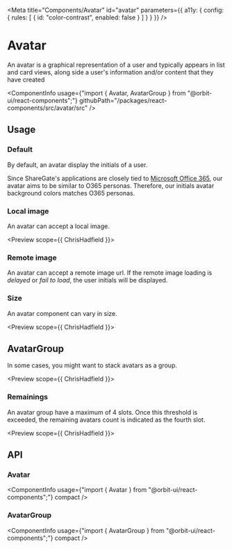 
<Meta
    title="Components/Avatar"
    id="avatar"
    parameters={{
        a11y: {
            config: {
                rules: [
                    { id: "color-contrast", enabled: false }
                ]
            }
        }
    }}
/>

# Avatar

<Tagline>An avatar is a graphical representation of a user and typically appears in list and card views, along side a user's information and/or content that they have created</Tagline>

<ComponentInfo
    usage={"import { Avatar, AvatarGroup } from \"@orbit-ui/react-components\";"}
    githubPath="/packages/react-components/src/avatar/src"
/>

## Usage

### Default

By default, an avatar display the initials of a user.

Since ShareGate's applications are closely tied to [Microsoft Office 365](https://www.office.com/), our avatar aims to be similar to O365 personas. Therefore, our initials avatar background colors matches O365 personas.

<Preview>
    <Story name="default">
        <Avatar name="Chris Hadfield" />
    </Story>
</Preview>

### Local image

An avatar can accept a local image.

<Preview scope={{ ChrisHadfield }}>
    <Story name="local image">
        <Avatar src={ChrisHadfield} name="Chris Hadfield" />
    </Story>
</Preview>

### Remote image

An avatar can accept a remote image url. If the remote image loading is *delayed* or *fail to load*, the user initials will be displayed.

<Preview>
    <Story name="remote image">
        <Avatar src="https://upload.wikimedia.org/wikipedia/commons/thumb/b/ba/Individual_Portrait_of_Astronaut_Chris_Hadfield.jpg/480px-Individual_Portrait_of_Astronaut_Chris_Hadfield.jpg" name="Chris Hadfield" />
    </Story>
</Preview>

### Size

An avatar component can vary in size.

<Preview scope={{ ChrisHadfield }}>
    <Story name="size">
        <Inline verticalAlign="center">
            <Avatar size="2xs" src={ChrisHadfield} name="Chris Hadfield" />
            <Avatar size="xs" src={ChrisHadfield} name="Chris Hadfield" />
            <Avatar size="sm" src={ChrisHadfield} name="Chris Hadfield" />
            <Avatar name="Chris Hadfield" src={ChrisHadfield} />
            <Avatar size="lg" src={ChrisHadfield} name="Chris Hadfield" />
            <Avatar size="xl" src={ChrisHadfield} name="Chris Hadfield" />
            <Avatar size="2xl" src={ChrisHadfield} name="Chris Hadfield" />
        </Inline>
    </Story>
</Preview>

## AvatarGroup

In some cases, you might want to stack avatars as a group.

<Preview scope={{ ChrisHadfield }}>
    <Story name="avatar group">
        <AvatarGroup>
            <Avatar name="Sally Ride" />
            <Avatar name="Alan Shepard" />
            <Avatar src={ChrisHadfield} name="Chris Hadfield" />
        </AvatarGroup>
    </Story>
</Preview>

### Remainings

An avatar group have a maximum of 4 slots. Once this threshold is exceeded, the remaining avatars count is indicated as the fourth slot.

<Preview scope={{ ChrisHadfield }}>
    <Story name="avatar group remainings">
        <AvatarGroup>
            <Avatar name="Sally Ride" />
            <Avatar name="Alan Shepard" />
            <Avatar src={ChrisHadfield} name="Chris Hadfield" />
            <Avatar name="Christa McAuliffe" />
            <Avatar name="Neil Armstrong" />
        </AvatarGroup>
    </Story>
</Preview>

## API

### Avatar

<ComponentInfo
    usage={"import { Avatar } from \"@orbit-ui/react-components\";"}
    compact
/>

<ArgsTable of={InnerAvatar} sort="alpha" />

### AvatarGroup

<ComponentInfo
    usage={"import { AvatarGroup } from \"@orbit-ui/react-components\";"}
    compact
/>

<ArgsTable of={InnerAvatarGroup} sort="alpha" />

